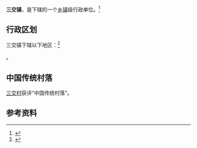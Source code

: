 {{中国乡级行政区|14/11/25/105/000}}

'''三交镇'''，是{{PRC admin/fullname|14/11/25/105/000|3}}下辖的一个[[乡镇|乡镇]]级行政单位。<ref>{{PRC admin/ref sgc|{{PRC admin/parent|14/11/25/105/000}}}}</ref>

== 行政区划 ==

三交镇下辖以下地区：<ref>{{PRC admin/ref sgc|14/11/25/105/000}}</ref>

{{PRC admin/children|14/11/25/105/000}}。

==中国传统村落==
[[三交村|三交村]]获评“中国传统村落”。

== 参考资料 ==

{{reflist}}

{{行政区划小作品}}
{{PRC admin/navcat|14/11/25/105/000}}